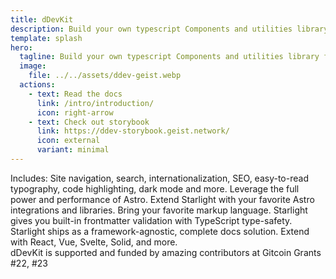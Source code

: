 ```yaml
---
title: dDevKit 
description: Build your own typescript Components and utilities library for your dApps and agents
template: splash
hero:
  tagline: Build your own typescript Components and utilities library for your dApps and agents
  image:
    file: ../../assets/ddev-geist.webp
  actions:
    - text: Read the docs
      link: /intro/introduction/
      icon: right-arrow
    - text: Check out storybook
      link: https://ddev-storybook.geist.network/
      icon: external
      variant: minimal
---
```



<CardGrid stagger>
	<Card title="Open Source, Public Good" icon="open-book">
		Includes: Site navigation, search, internationalization, SEO, easy-to-read
		typography, code highlighting, dark mode and more.
	</Card>
	<Card title="Powered by Astro" icon="rocket">
		Leverage the full power and performance of Astro. Extend Starlight with your
		favorite Astro integrations and libraries.
	</Card>
	<Card title="Markdown, Markdoc, and MDX" icon="document">
		Bring your favorite markup language. Starlight gives you built-in
		frontmatter validation with TypeScript type-safety.
	</Card>
	<Card title="Bring your own UI components" icon="puzzle">
		Starlight ships as a framework-agnostic, complete docs solution. Extend with
		React, Vue, Svelte, Solid, and more.
	</Card>
</CardGrid>



<div>
dDevKit is supported and funded by amazing contributors at Gitcoin Grants #22, #23
</div>

<TestimonialGrid title="What people are saying">
  
</TestimonialGrid>